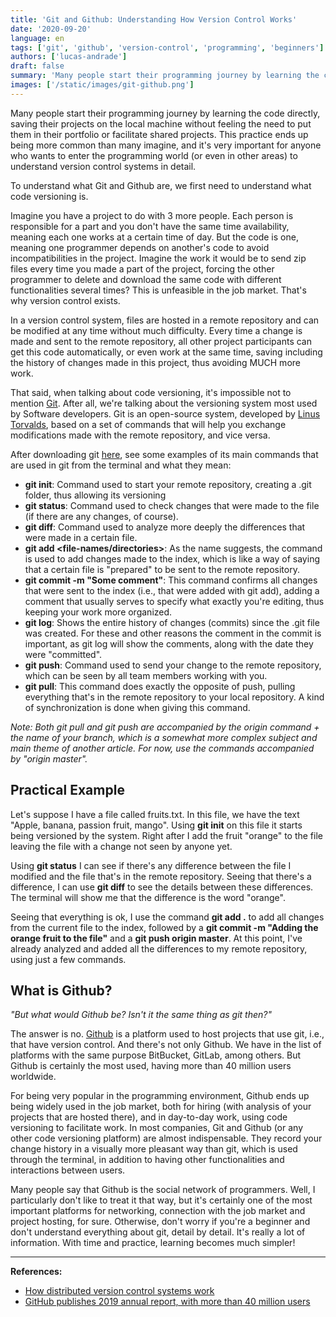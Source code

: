 ```yaml
---
title: 'Git and Github: Understanding How Version Control Works'
date: '2020-09-20'
language: en
tags: ['git', 'github', 'version-control', 'programming', 'beginners']
authors: ['lucas-andrade']
draft: false
summary: 'Many people start their programming journey by learning the code directly, saving their projects on the local machine without feeling the need to put them in their portfolio or facilitate shared projects.'
images: ['/static/images/git-github.png']
---
```


Many people start their programming journey by learning the code directly, saving their projects on the local machine without feeling the need to put them in their portfolio or facilitate shared projects. This practice ends up being more common than many imagine, and it's very important for anyone who wants to enter the programming world (or even in other areas) to understand version control systems in detail.

To understand what Git and Github are, we first need to understand what code versioning is.

Imagine you have a project to do with 3 more people. Each person is responsible for a part and you don't have the same time availability, meaning each one works at a certain time of day. But the code is one, meaning one programmer depends on another's code to avoid incompatibilities in the project. Imagine the work it would be to send zip files every time you made a part of the project, forcing the other programmer to delete and download the same code with different functionalities several times? This is unfeasible in the job market. That's why version control exists.

In a version control system, files are hosted in a remote repository and can be modified at any time without much difficulty. Every time a change is made and sent to the remote repository, all other project participants can get this code automatically, or even work at the same time, saving including the history of changes made in this project, thus avoiding MUCH more work.

That said, when talking about code versioning, it's impossible not to mention [Git](https://git-scm.com/). After all, we're talking about the versioning system most used by Software developers. Git is an open-source system, developed by [Linus Torvalds](https://www.techtudo.com.br/tudo-sobre/linus-torvalds.html), based on a set of commands that will help you exchange modifications made with the remote repository, and vice versa.

After downloading git [here](https://git-scm.com/downloads), see some examples of its main commands that are used in git from the terminal and what they mean:

- **git init**: Command used to start your remote repository, creating a .git folder, thus allowing its versioning
- **git status**: Command used to check changes that were made to the file (if there are any changes, of course).
- **git diff**: Command used to analyze more deeply the differences that were made in a certain file.
- **git add &lt;file-names/directories&gt;**: As the name suggests, the command is used to add changes made to the index, which is like a way of saying that a certain file is "prepared" to be sent to the remote repository.
- **git commit -m "Some comment"**: This command confirms all changes that were sent to the index (i.e., that were added with git add), adding a comment that usually serves to specify what exactly you're editing, thus keeping your work more organized.
- **git log**: Shows the entire history of changes (commits) since the .git file was created. For these and other reasons the comment in the commit is important, as git log will show the comments, along with the date they were "committed".
- **git push**: Command used to send your change to the remote repository, which can be seen by all team members working with you.
- **git pull**: This command does exactly the opposite of push, pulling everything that's in the remote repository to your local repository. A kind of synchronization is done when giving this command.

*Note: Both git pull and git push are accompanied by the origin command + the name of your branch, which is a somewhat more complex subject and main theme of another article. For now, use the commands accompanied by "origin master".*

## Practical Example

Let's suppose I have a file called fruits.txt. In this file, we have the text "Apple, banana, passion fruit, mango". Using **git init** on this file it starts being versioned by the system. Right after I add the fruit "orange" to the file leaving the file with a change not seen by anyone yet.

Using **git status** I can see if there's any difference between the file I modified and the file that's in the remote repository. Seeing that there's a difference, I can use **git diff** to see the details between these differences. The terminal will show me that the difference is the word "orange".

Seeing that everything is ok, I use the command **git add .** to add all changes from the current file to the index, followed by a **git commit -m "Adding the orange fruit to the file"** and a **git push origin master**. At this point, I've already analyzed and added all the differences to my remote repository, using just a few commands.

## What is Github?

*"But what would Github be? Isn't it the same thing as git then?"*

The answer is no. [Github](https://github.com/) is a platform used to host projects that use git, i.e., that have version control. And there's not only Github. We have in the list of platforms with the same purpose BitBucket, GitLab, among others. But Github is certainly the most used, having more than 40 million users worldwide.

For being very popular in the programming environment, Github ends up being widely used in the job market, both for hiring (with analysis of your projects that are hosted there), and in day-to-day work, using code versioning to facilitate work. In most companies, Git and Github (or any other code versioning platform) are almost indispensable. They record your change history in a visually more pleasant way than git, which is used through the terminal, in addition to having other functionalities and interactions between users.

Many people say that Github is the social network of programmers. Well, I particularly don't like to treat it that way, but it's certainly one of the most important platforms for networking, connection with the job market and project hosting, for sure. Otherwise, don't worry if you're a beginner and don't understand everything about git, detail by detail. It's really a lot of information. With time and practice, learning becomes much simpler!

---

**References:**
- [How distributed version control systems work](http://www.helloworldseries.com/?p=96)
- [GitHub publishes 2019 annual report, with more than 40 million users](https://www.firstxw.com/view/241562.html)


